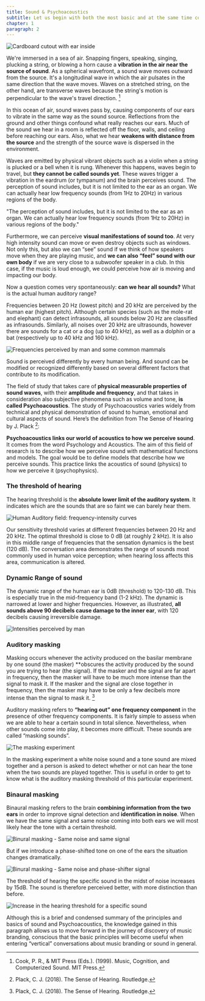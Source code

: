 ```yaml
---
title: Sound & Psychoacoustics
subtitle: Let us begin with both the most basic and at the same time complex questions regarding the anatomy of music. What is sound? What is it made of? What physical properties are attached to it?
chapter: 1
paragraph: 2
---
```


![Cardboard cutout with ear inside](https://images.unsplash.com/photo-1602703651892-7f0e73a14302?ixlib=rb-1.2.1&ixid=MnwxMjA3fDB8MHxwaG90by1wYWdlfHx8fGVufDB8fHx8&auto=format&fit=crop&w=2070&q=80/ "by Franco Antonio Giovanella from Unsplash")


We're immersed in a sea of air. Snapping fingers, speaking, singing, plucking a string, or blowing a horn cause a **vibration in the air near the source of sound**. As a spherical wavefront, a sound wave moves outward from the source. It's a longitudinal wave in which the air pulsates in the same direction that the wave moves. Waves on a stretched string, on the other hand, are transverse waves because the string's motion is perpendicular to the wave's travel direction. [^1]

In this ocean of air, sound waves pass by, causing components of our ears to vibrate in the same way as the sound source. Reflections from the ground and other things confound what really reaches our ears. Much of the sound we hear in a room is reflected off the floor, walls, and ceiling before reaching our ears. Also, what we hear **weakens with distance from the source** and the strength of the source wave is dispersed in the environment.

Waves are emitted by physical vibrant objects such as a violin when a string is plucked or a bell when it is rung. Whenever this happens, waves begin to travel, but **they cannot be called sounds yet**. These waves trigger a vibration in the eardrum (or tympanum) and the brain perceives sound. The perception of sound includes, but it is not limited to the ear as an organ. We can actually hear low frequency sounds (from 1Hz to 20Hz) in various regions of the body.

<Quote>
"The perception of sound includes, but it is not limited to the ear as an organ. We can actually hear low frequency sounds (from 1Hz to 20Hz) in various regions of the body."
</Quote>

Furthermore, we can perceive **visual manifestations of sound too**. At very high intensity sound can move or even destroy objects such as windows. Not only this, but also we can “see” sound if we think of how speakers move when they are playing music, and **we can also “feel” sound with our own body** if we are very close to a subwoofer speaker in a club. In this case, if the music is loud enough, we could perceive how air is moving and impacting our body.

Now a question comes very spontaneously: **can we hear all sounds?** What is the actual human auditory range?

Frequencies between 20 Hz (lowest pitch) and 20 kHz are perceived by the human ear (highest pitch). Although certain species (such as the mole-rat and elephant) can detect infrasounds, all sounds below 20 Hz are classified as infrasounds. Similarly, all noises over 20 kHz are ultrasounds, however there are sounds for a cat or a dog (up to 40 kHz), as well as a dolphin or a bat (respectively up to 40 kHz and 160 kHz).

![Frequencies perceived by man and some common mammals](01/fig01.png "Frequencies perceived by man and some common mammals")

Sound is perceived differently by every human being. And sound can be modified or recognized differently based on several different factors that contribute to its modification.

The field of study that takes care of **physical measurable properties of sound waves**, with their **amplitude and frequency**, and that takes in consideration also subjective phenomena such as volume and tone, **is called Psychoacoustics**. The study of Psychoacoustics varies widely from technical and physical demonstration of sound to human, emotional and cultural aspects of sound. Here’s the definition from The Sense of Hearing by J. Plack [^2]:

**Psychoacoustics links our world of acoustics to how we perceive sound**. It comes from the word Psychology and Acoustics. The aim of this field of research is to describe how we perceive sound with mathematical functions and models. The goal would be to define models that describe how we perceive sounds. This practice links the acoustics of sound (physics) to how we perceive it (psychophysics).

### The threshold of hearing
The hearing threshold is the **absolute lower limit of the auditory system**. It indicates which are the sounds that are so faint we can barely hear them.

![Human Auditory field: frequency-intensity curves](01/fig04.png "Human Auditory field: frequency-intensity curves")


Our sensitivity threshold varies at different frequencies between 20 Hz and 20 kHz. The optimal threshold is close to 0 dB (at roughly 2 kHz). It is also in this middle range of frequencies that the sensation dynamics is the best (120 dB). The conversation area demonstrates the range of sounds most commonly used in human voice perception; when hearing loss affects this area, communication is altered.


### Dynamic Range of sound
The dynamic range of the human ear is 0dB (threshold) to 120-130 dB.
This is especially true in the mid-frequency band (1-2 kHz). The dynamic is narrowed at lower and higher frequencies. However, as illustrated, **all sounds above 90 decibels cause damage to the inner ear**, with 120 decibels causing irreversible damage.

![Intensities perceived by man](01/fig02.png "Intensities perceived by man")

### Auditory masking

Masking occurs whenever the activity produced on the basilar membrane by one sound (the masker) **obscures the activity produced by the sound you are trying to hear (the signal). If the masker and the signal are far apart in frequency, then the masker will have to be much more intense than the signal to mask it. If the masker and the signal are close together in frequency, then the masker may have to be only a few decibels more intense than the signal to mask it. [^3]

Auditory masking refers to **“hearing out” one frequency component** in the presence of other frequency components. It is fairly simple to assess when we are able to hear a certain sound in total silence. Nevertheless, when other sounds come into play, it becomes more difficult. These sounds are called “masking sounds”.

![The masking experiment](01/fig05.png "The masking experiment")

In the masking experiment a white noise sound and a tone sound are mixed together and a person is asked to detect whether or not can hear the tone when the two sounds are played together. This is useful in order to get to know what is the auditory masking threshold of this particular experiment.

### Binaural masking

Binaural masking refers to the brain **combining information from the two ears** in order to improve signal detection and **identification in noise**.
When we have the same signal and same noise coming into both ears we will most likely hear the tone with a certain threshold.

![Binural masking - Same noise and same signal](01/fig06.png "Same noise and same signal")

But if we introduce a phase-shifted tone on one of the ears the situation changes dramatically.

![Binural masking - Same noise and phase-shifter signal](01/fig07.png "Same noise and phase-shifter signal")

The threshold of hearing the specific sound in the midst of noise increases by 15dB. The sound is therefore perceived better, with more distinction than before.

![Increase in the hearing threshold for a specific sound](01/fig08.png "Increase in the hearing threshold for a specific sound")

<Conclusion>
Although this is a brief and condensed summary of the principles and basics of sound and Psychoacoustics, the knowledge gained in this paragraph allows us to move forward in the journey of discovery of music branding, conscious that the basic principles will become useful when entering “vertical” conversations about music branding or sound in general.
</Conclusion>

[^1]: Cook, P. R., & MIT Press (Eds.). (1999). Music, Cognition, and Computerized Sound. MIT Press.
[^2]: Plack, C. J. (2018). The Sense of Hearing. Routledge.
[^3]: Plack, C. J. (2018). The Sense of Hearing. Routledge.
